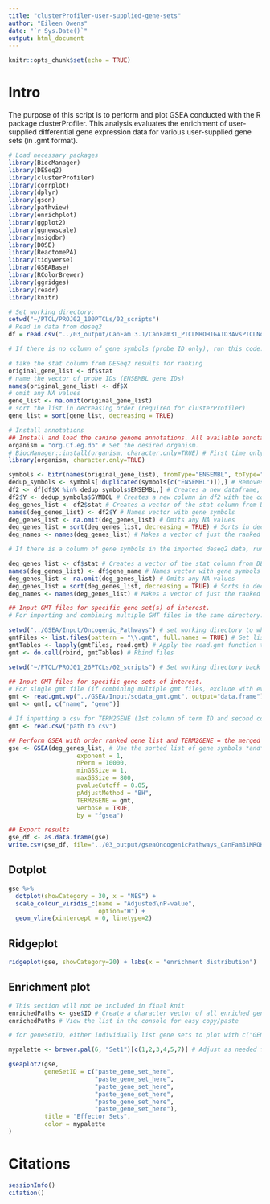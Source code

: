 ```yaml
---
title: "clusterProfiler-user-supplied-gene-sets"
author: "Eileen Owens"
date: "`r Sys.Date()`"
output: html_document
---
```


```r
knitr::opts_chunk$set(echo = TRUE)
```

# Intro
The purpose of this script is to perform and plot GSEA conducted with the R package clusterProfiler. This analysis evaluates the enrichment of user-supplied differential gene expression data for various user-supplied gene sets (in .gmt format).

```r
# Load necessary packages
library(BiocManager)
library(DESeq2)
library(clusterProfiler)
library(corrplot)
library(dplyr)
library(gson)
library(pathview)
library(enrichplot)
library(ggplot2)
library(ggnewscale)
library(msigdbr)
library(DOSE)
library(ReactomePA)
library(tidyverse)
library(GSEABase)
library(RColorBrewer)
library(ggridges)
library(readr)
library(knitr)
```


```r
# Set working directory:
setwd("~/PTCL/PROJ02_100PTCLs/02_scripts")
# Read in data from deseq2
df = read.csv("../03_output/CanFam 3.1/CanFam31_PTCLMROH1GATD3AvsPTCLNoFusion_DESeq2res.csv", header=TRUE)

```

```r
# If there is no column of gene symbols (probe ID only), run this code. Otherwise, exclude this code chunk with eval=FALSE and run the next code chunk instead.

# take the stat column from DESeq2 results for ranking
original_gene_list <- df$stat
# name the vector of probe IDs (ENSEMBL gene IDs)
names(original_gene_list) <- df$X
# omit any NA values
gene_list <- na.omit(original_gene_list)
# sort the list in decreasing order (required for clusterProfiler)
gene_list = sort(gene_list, decreasing = TRUE)

# Install annotations
## Install and load the canine genome annotations. All available annotations can be found here: http://bioconductor.org/packages/release/BiocViews.html#___OrgDb.
organism = "org.Cf.eg.db" # Set the desired organism.
# BiocManager::install(organism, character.only=TRUE) # First time only, then comment out this line.
library(organism, character.only=TRUE)

symbols <- bitr(names(original_gene_list), fromType="ENSEMBL", toType="SYMBOL", OrgDb=organism)
dedup_symbols <- symbols[!duplicated(symbols[c("ENSEMBL")]),] # Removes duplicate IDs
df2 <- df[df$X %in% dedup_symbols$ENSEMBL,] # Creates a new dataframe, df2, which has only the genes which were successfully mapped using the bitr function.
df2$Y <- dedup_symbols$SYMBOL # Creates a new column in df2 with the corresponding gene symbol
deg_genes_list <- df2$stat # Creates a vector of the stat column from DESeq2 output
names(deg_genes_list) <- df2$Y # Names vector with gene symbols
deg_genes_list <- na.omit(deg_genes_list) # Omits any NA values
deg_genes_list = sort(deg_genes_list, decreasing = TRUE) # Sorts in decreasing order
deg_names <- names(deg_genes_list) # Makes a vector of just the ranked gene names

```

```r
# If there is a column of gene symbols in the imported deseq2 data, run this code chunk. Otherwise, exclude with eval=FALSE and run the preceding code chunk.

deg_genes_list <- df$stat # Creates a vector of the stat column from DESeq2 output
names(deg_genes_list) <- df$gene_name # Names vector with gene symbols
deg_genes_list <- na.omit(deg_genes_list) # Omits any NA values
deg_genes_list = sort(deg_genes_list, decreasing = TRUE) # Sorts in decreasing order
deg_names <- names(deg_genes_list) # Makes a vector of just the ranked gene names

```

```r
## Input GMT files for specific gene set(s) of interest.
# For importing and combining multiple GMT files in the same directory. Otherwise, exclude with eval=FALSE and run the next code chunk.

setwd("../GSEA/Input/Oncogenic_Pathways") # set working directory to where cell of origin .gmt files are located
gmtFiles <- list.files(pattern = "\\.gmt", full.names = TRUE) # Get list of all .gmt files in this directory
gmtTables <- lapply(gmtFiles, read.gmt) # Apply the read.gmt function to the list of .gmt files and save as a variable
gmt <- do.call(rbind, gmtTables) # Rbind files

setwd("~/PTCL/PROJ01_26PTCLs/02_scripts") # Set working directory back to default for the session.
```

```r
## Input GMT files for specific gene sets of interest.
# For single gmt file (if combining multiple gmt files, exclude with eval=FALSE and run the preceding code chunk instead).
gmt <- read.gmt.wp("../GSEA/Input/scdata_gmt.gmt", output="data.frame")
gmt <- gmt[, c("name", "gene")]
```
```r
# If inputting a csv for TERM2GENE (1st column of term ID and second column of corresponding mapped gene)
gmt <- read.csv("path to csv")
```


```r
## Perform GSEA with order ranked gene list and TERM2GENE = the merged data frames of our annotated gene sets of interest.
gse <- GSEA(deg_genes_list, # Use the sorted list of gene symbols *and* stat
                   exponent = 1,
                   nPerm = 10000,
                   minGSSize = 1,
                   maxGSSize = 800,
                   pvalueCutoff = 0.05,
                   pAdjustMethod = "BH",
                   TERM2GENE = gmt,
                   verbose = TRUE,
                   by = "fgsea")

## Export results
gse_df <- as.data.frame(gse)
write.csv(gse_df, file="../03_output/gseaOncogenicPathways_CanFam31MROH1GATD3A.csv")
```

## Dotplot
```r
gse %>%
  dotplot(showCategory = 30, x = "NES") +
  scale_colour_viridis_c(name = "Adjusted\nP-value",
                         option="H") +
  geom_vline(xintercept = 0, linetype=2)
```

## Ridgeplot
```r
ridgeplot(gse, showCategory=20) + labs(x = "enrichment distribution")
```

## Enrichment plot
```r
# This section will not be included in final knit
enrichedPaths <- gse$ID # Create a character vector of all enriched gene sets
enrichedPaths # View the list in the console for easy copy/paste
```

```r
# for geneSetID, either individually list gene sets to plot with c("GENE_SET_1", "GENE_SET_2") or use character vector variable from above to plot all enriched sets.

mypalette <- brewer.pal(6, "Set1")[c(1,2,3,4,5,7)] # Adjust as needed for the number of gene sets to be mapped on the figure. If using 6, recommended to exclude 6 (yellow).

gseaplot2(gse, 
          geneSetID = c("paste_gene_set_here",
                        "paste_gene_set_here",
                        "paste_gene_set_here",
                        "paste_gene_set_here",
                        "paste_gene_set_here",
                        "paste_gene_set_here"),
          title = "Effector Sets",
          color = mypalette
)
```

# Citations
```r
sessionInfo()
citation()
```